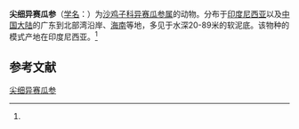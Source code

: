 {{Speciesbox
| name = 尖细异赛瓜参
| status = 
| status_system = 
| image = 
| genus = Allothyone
| species = mucronata
| authority = (Sluiter, 1901)<ref name='id12700'>{{cite web| url =http://www.bioinfo.cn/db05/BjdwSpecies.php?action=view&id=12700| title =尖细异赛瓜参| work =《中国动物物种编目数据库》| publisher =中国科学院微生物研究所| author =中国科学院动物研究所| accessdate =2009-04-28| deadurl =yes| archiveurl =https://web.archive.org/web/20160305014417/http://www.bioinfo.cn/db05/BjdwSpecies.php?action=view&id=12700| archivedate =2016-03-05}}</ref>
}}

'''尖细异赛瓜参'''（[[学名|学名]]：{{lang|la|''Allothyone mucronata''}}）为[[沙鸡子科|沙鸡子科]][[异赛瓜参属|异赛瓜参属]]的动物。分布于[[印度尼西亚|印度尼西亚]]以及[[中国大陆|中国大陆]]的广东到北部湾沿岸、[[海南|海南]]等地，多见于水深20-89米的软泥底。该物种的模式产地在印度尼西亚。<ref name='id12700'/>

== 参考文献 ==
{{reflist}}

{{Wikispecies|Allothyone mucronata}}
{{Taxonbar|from=Q2261907}}

[[Category:异赛瓜参属|尖细异赛瓜参]]


{{海参小作品}}